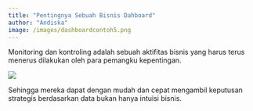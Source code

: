 ```yaml
---
title: "Pentingnya Sebuah Bisnis Dahboard"
author: "Andiska"
image: /images/dashboardcontoh5.png
---
```


Monitoring dan kontroling adalah sebuah aktifitas bisnis yang harus terus menerus dilakukan oleh para pemangku kepentingan.

[![](/images/dashboardcontoh5.png){fig-align="center"}](https://andiska.shinyapps.io/monitoringboard/)

Sehingga mereka dapat dengan mudah dan cepat mengambil keputusan strategis berdasarkan data bukan hanya intuisi bisnis.
